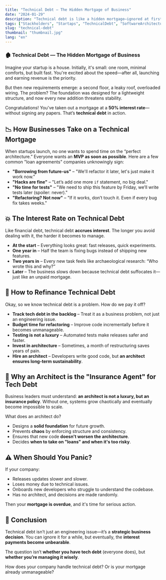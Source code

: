 ```yaml
---
title: "Technical Debt — The Hidden Mortgage of Business"
date: "2024-01-29"
description: "Technical debt is like a hidden mortgage—ignored at first but crippling in the long run. Startups take shortcuts to launch fast, but without an architect, the system collapses under its own weight. Just like a bad loan, technical debt accumulates interest, slowing down releases and increasing costs. The solution? Track, manage, and hire architects to prevent chaos."
tags: ["Stackholders", "Startaps", "TechnicalDebt", "SoftwareArchitecture", "Scalability"]
slug: "technical-debt"
thumbnail: "thumbnail.jpg"
lang: "en"
---
```

### 🏚️ Technical Debt — The Hidden Mortgage of Business

Imagine your startup is a house. Initially, it's small: one room, minimal comforts, but built fast. You're excited about the speed—after all, launching and earning revenue is the priority.  

But then new requirements emerge: a second floor, a leaky roof, overloaded wiring. The problem? The foundation was designed for a lightweight structure, and now every new addition threatens stability.  

Congratulations! You've taken out a mortgage at a **50% interest rate**—without signing any papers. That’s **technical debt** in action.  

## 📉 How Businesses Take on a Technical Mortgage

When startups launch, no one wants to spend time on the “perfect architecture.” Everyone wants an **MVP as soon as possible**. Here are a few common "loan agreements" companies unknowingly sign:  

- **"Borrowing from future-us"** – "We'll refactor it later, let's just make it work now."  
- **"Hacks are fine"** – "Let’s add one more `if` statement, no big deal."  
- **"No time for tests"** – "We need to ship this feature by Friday, we’ll write tests later (spoiler: never)."  
- **"Refactoring? Not now"** – "If it works, don’t touch it. Even if every bug fix takes weeks."  

## 💥 The Interest Rate on Technical Debt

Like financial debt, technical debt **accrues interest**. The longer you avoid dealing with it, the harder it becomes to manage.  

- **At the start** – Everything looks great: fast releases, quick experiments.  
- **One year in** – Half the team is fixing bugs instead of shipping new features.  
- **Two years in** – Every new task feels like archaeological research: “Who wrote this and why?”  
- **Later** – The business slows down because technical debt suffocates it—just like an unpaid mortgage.  

## 🚀 How to Refinance Technical Debt

Okay, so we know technical debt is a problem. How do we pay it off?  

- **Track tech debt in the backlog** – Treat it as a business problem, not just an engineering issue.  
- **Budget time for refactoring** – Improve code incrementally before it becomes unmanageable.  
- **Testing is not a luxury** – Automated tests make releases safer and faster.  
- **Invest in architecture** – Sometimes, a month of restructuring saves years of pain.  
- **Hire an architect** – Developers write good code, but **an architect ensures long-term sustainability**.  

## 👷 Why an Architect is the "Insurance Agent" for Tech Debt

Business leaders must understand: **an architect is not a luxury, but an insurance policy**. Without one, systems grow chaotically and eventually become impossible to scale.  

What does an architect do?  
- Designs a **solid foundation** for future growth.  
- Prevents **chaos** by enforcing structure and consistency.  
- Ensures that new code **doesn't worsen the architecture**.  
- Decides **when to take on "loans" and when it's too risky**.  

## ⚠️ When Should You Panic?

If your company:  
- Releases updates slower and slower.  
- Loses money due to technical issues.  
- Onboards new developers who struggle to understand the codebase.  
- Has no architect, and decisions are made randomly.  

Then your **mortgage is overdue**, and it's time for serious action.  

## 🏁 Conclusion

Technical debt isn’t just an engineering issue—it’s a **strategic business decision**. You can ignore it for a while, but eventually, the **interest payments become unbearable**.  

The question isn’t **whether you have tech debt** (everyone does), but **whether you’re managing it wisely**.  

How does your company handle technical debt? Or is your mortgage already unmanageable?

